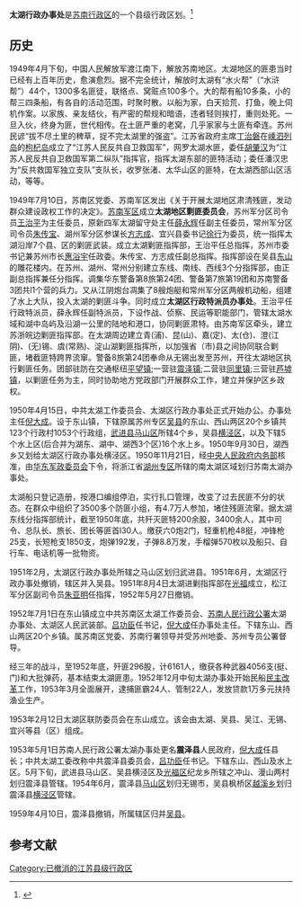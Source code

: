 '''太湖行政办事处'''是[[苏南行政区|苏南行政区]]的一个县级行政区划。<ref>{{Cite web |url=http://dfzb.suzhou.gov.cn/dfzk/database_books_detail.aspx?bid=613 |title=《吴县志》大事记 |access-date=2021-02-12 |archive-date=2021-02-22 |archive-url=https://web.archive.org/web/20210222093134/http://dfzb.suzhou.gov.cn/dfzk/database_books_detail.aspx?bid=613 |dead-url=no }}</ref>
==历史==
1949年4月下旬，中国人民解放军渡江南下，解放苏南地区。太湖地区的匪患当时已经有上百年历史，愈演愈烈。据不完全统计，解放时太湖有“水火帮”（“水浒帮”）44个，1300多名匪徒，联络点、窝赃点100多个。大的帮有船10多条，小的帮三四条船，有各自的活动范围，时聚时散。以船为家，白天拾荒、打鱼，晚上伺机作案。以家族、亲友结伙，有严密的帮规和暗语，违者轻则挨打，重则处死。一旦入伙，终身为匪，世代相传。在土匪严重的老窝，几乎家家与土匪有牵连。苏州民谚“拔不尽土里的稗草，捉不完太湖里的强盗”。江苏省政府主席[[丁治磐|丁治磐]]在[[嵊泗列岛|嵊泗列岛]]的[[枸杞岛|枸杞岛]]成立了“江苏人民反共自卫救国军”，网罗太湖水匪，委任[[胡肇汉|胡肇汉]]为“江苏人民反共自卫救国军第二纵队”指挥官，指挥太湖东部的匪特活动；委任潘汉忠为“反共救国军独立支队”支队长，收罗张渚、太华山区的匪特，在太湖西部山区活动，等等。

1949年7月10日，苏南区党委、苏南军区发出《关于开展太湖地区肃清残匪，发动群众建设政权工作的决定》。[[苏南军区|苏南军区]]成立'''太湖地区剿匪委员会'''，苏州军分区司令员[[王治平_(1902年)|王治平]]为主任委员，原新四军太湖留守处主任[[薛永辉|薛永辉]]任副主任委员，常州军分区司令员[[朱传宝|朱传宝]]、湖州军分区参谋长[[方志成|方志成]]、宜兴县委书记[[徐行|徐行]]为委员，统一指挥太湖沿岸7个县、区的剿匪武装。成立太湖剿匪指挥部，王治平任总指挥，苏州市委书记兼苏州市长[[惠浴宇|惠浴宇]]任政委。朱传宝、方志成任副总指挥。指挥部设在吴县[[东山镇_(苏州市)|东山]]的雕花楼内。在苏州、湖州、常州分别建立东线、南线、西线3个分指挥部，由正副总指挥兼任分指挥。调集华东警备第8旅第24团、警备第7旅第19团和苏南警备3团共l1个营的兵力。又从江阴炮台凋集了8艘炮艇和常州军分区两艘机动船，组建了水上大队，投入太湖的剿匪斗争。同时成立'''太湖区行政特派员办事处'''。王治平任行政特派员，薛永辉任副特派员，下设作战、侦察、民运等职能部门，管辖太湖水域和湖中岛屿及沿湖一公里的陆地和港口，协同剿匪肃特。由苏南军区牵头，建立苏浙皖边剿匪指挥部。在太湖周边建立青(浦)、昆(山)、嘉(定)、太(仓)、澄(江阴)、(无)锡、虞(常熟)、淀山湖剿匪指挥所，以加强省（市)县之间协同联合剿匪，堵截匪特跨界流窜。警备8旅第24团奉命从无锡出发至苏州，开往太湖地区执行剿匪任务。团部驻防在交通枢纽[[平望镇|平望镇]];一营驻[[震泽镇|震泽镇]];二营驻[[同里镇|同里镇]];三营驻[[芦墟镇|芦墟镇]]，以剿匪任务为主，同时协助地方党政部门开展群众工作，建立并保护区乡政权。

1950年4月15日，中共太湖工作委员会、太湖区行政办事处正式开始办公。办事处主任[[倪大成|倪大成]]。设于东山镇，下辖原属苏州专区[[吴县|吴县]]的东山、西山两区20个乡镇共123个行政村1053个行政组，[[武进县|武进县]][[马山街道_(无锡市)|马山区]]所辖4个乡，吴县[[横泾街道|横泾区]]，以及下辖5个水上区(后合并为湖东、湖中、湖西3个区)16个水上乡。1950年9月30日，湖西乡又划给太湖区行政办事处横泾区。1950年11月21日，经[[中央人民政府内务部|中央人民政府内务部]]核准，由[[华东军政委员会|华东军政委员会]]下令，将浙江省[[湖州专区|湖州专区]]所辖的南太湖区域划归苏南太湖办事处。

太湖船只登记造册，按港口编组停泊，实行扎口管理，改变了过去民匪不分的状态。在群众中组织了3500多个防匪小组，有4.7万人参加，堵住残匪流窜。据太湖东线分指挥部统计，截至1950年底，共歼灭匪特200余股，3400余人，其中司令、总队长、旅长、团长等匪首l30人。缴获六0炮2门，轻重机枪48挺，冲锋枪25支，长短枪支1850支，炮弹192发，子弹8.8万发，手榴弹570枚以及船只、自行车、电话机等一批物资。

1951年2月，太湖区行政办事处所辖之马山区划归武进县。1951年6月，太湖区行政办事处撤销，辖区并入吴县。1951年8月4日太湖进剿指挥部在[[光福镇|光福]]成立，松江军分区副司令员[[朱亚明|朱亚明]]任指挥，1952年5月27日撤销。

1952年7月1日在东山镇成立中共苏南区太湖工作委员会、[[苏南人民行政公署|苏南人民行政公署]]太湖办事处、太湖区人民武装部。[[吕功臣|吕功臣]]任书记，[[倪大成|倪大成]]任办事处主任。下辖东山、西山两区20个乡镇。属苏南区党委、苏南行署领导并受苏州地委、苏州专员公署督导。

经三年的战斗，至1952年底，歼匪296股，计6161人，缴获各种武器4056支(挺、门)和大批弹药，基本结束太湖匪患。1952年12月中旬太湖办事处开始民船[[民主改革|民主改革]]工作，1953年3月全面展开，逮捕匪霸24人、管制22人，发放贷款1万多元扶持渔业生产。

1953年2月12日太湖区联防委员会在东山成立。该会由太湖、吴县、吴江、无锡、宜兴等县（区）组成。

1953年5月1日苏南人民行政公署太湖办事处更名'''震泽县'''人民政府，[[倪大成|倪大成]]任县长；中共太湖工委改称中共震泽县委员会，[[吕功臣|吕功臣]]任书记。下辖东山、西山及水上区。5月下旬，武进县马山区、吴县横泾区及[[光福镇|光福区]]纪龙乡所辖之冲山、漫山两村划归震泽县管辖。1954年6月，震泽县[[马山街道_(无锡市)|马山区]]划归无锡市，吴县枫桥区[[越溪街道|越溪乡]]划归震泽县[[横泾街道|横泾区]]管辖。

<!--1954年9月1日  太湖渔民第一所小学——震泽县渔民子弟学校在东山杨湾石桥村开学。1956年2月中旬  震泽县组织中、西医生64人深入农村开展血吸虫病治疗工作。2个月内查治病员1895人。1956年7月1日  《震泽报》创刊。1959年2月28日停刊，共出版315期。1958年6月25日  震泽县基本消灭血吸虫病。春季开始全县对61万平方米有螺面积组织三次综合性灭螺，由每平方米20只下降到0.5只，对20605名患者进行治疗，占病人总数91%。30日，江苏省委、省人委联合致电祝贺。
-->
1959年4月10日，震泽县撤销，所属辖区归并[[吴县|吴县]]。

==参考文献==
<references/>
[[Category:已撤消的江苏县级行政区|Category:已撤消的江苏县级行政区]]